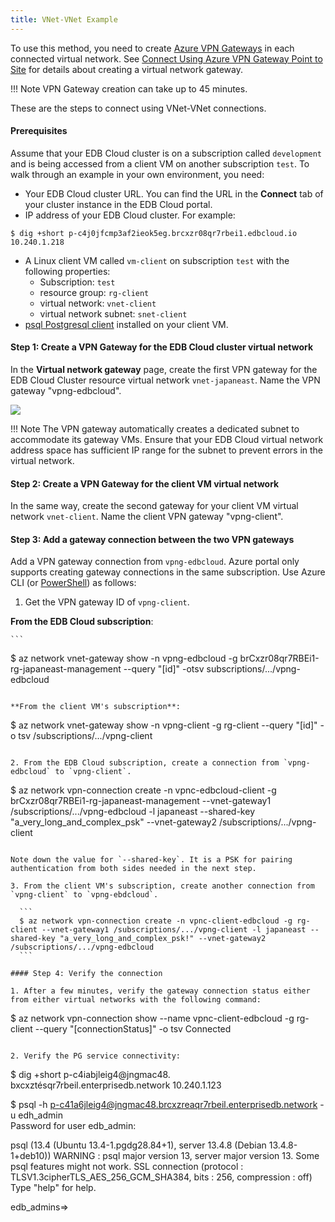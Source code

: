 ```yaml
---
title: VNet-VNet Example
---
```


To use this method, you need to create [Azure VPN Gateways](https://docs.microsoft.com/en-us/azure/vpn-gateway/vpn-gateway-about-vpngateways) in each connected virtual network. See [Connect Using Azure VPN Gateway Point to Site](#connect-using-azure-vpn-gateway-point-to-site) for details about creating a virtual network gateway. 

!!! Note
    VPN Gateway creation can take up to 45 minutes. 
    
These are the steps to connect using VNet-VNet connections. 

#### Prerequisites

Assume that your EDB Cloud cluster is on a subscription called `development` and is being accessed from a client VM on another subscription `test`. To walk through an example in your own environment, you need: 
 - Your EDB Cloud cluster URL. You can find the URL in the **Connect** tab of your cluster instance in the EDB Cloud portal.
 -  IP address of your EDB Cloud cluster. For example:
   ```
  $ dig +short p-c4j0jfcmp3af2ieok5eg.brcxzr08qr7rbei1.edbcloud.io 
  10.240.1.218
 ```
 -  A Linux client VM called `vm-client` on subscription `test` with the following properties:
    -   Subscription: `test`
    -   resource group: `rg-client`
    -   virtual network: `vnet-client`
    -   virtual network subnet: `snet-client`
 - [psql Postgresql client](https://www.postgresql.org/download/) installed on your client VM.

#### Step 1: Create a VPN Gateway for the EDB Cloud cluster virtual network

 In the **Virtual network gateway** page, create the first VPN gateway for the EDB Cloud Cluster resource virtual network `vnet-japaneast`. Name the VPN gateway "vpng-edbcloud".

 ![](../images/image8.png)

!!! Note
    The VPN gateway automatically creates a dedicated subnet to accommodate its gateway VMs. Ensure that your EDB Cloud virtual network address space has sufficient IP range for the subnet to prevent errors in the virtual network.

#### Step 2: Create a VPN Gateway for the client VM virtual network

In the same way, create the second gateway for your client VM virtual network `vnet-client`. Name the client VPN gateway "vpng-client".

#### Step 3: Add a gateway connection between the two VPN gateways

Add a VPN gateway connection from `vpng-edbcloud`. Azure portal only supports creating gateway connections in the same subscription. Use Azure CLI (or [PowerShell](https://docs.microsoft.com/en-us/azure/vpn-gateway/vpn-gateway-vnet-vnet-rm-ps)) as follows:

1. Get the VPN gateway ID of `vpng-client`.

 **From the EDB Cloud subscription**:

    ```
   $ az network vnet-gateway show -n vpng-edbcloud -g brCxzr08qr7RBEi1-rg-japaneast-management --query "[id]" -otsv
   subscriptions/.../vpng-edbcloud
   ```

 **From the client VM's subscription**:

   ```
   $ az network vnet-gateway show -n vpng-client -g rg-client --query "[id]" -o tsv
   /subscriptions/.../vpng-client
   ```

2. From the EDB Cloud subscription, create a connection from `vpng-edbcloud` to `vpng-client`.

  ```
  $ az network vpn-connection create -n vpnc-edbcloud-client -g brCxzr08qr7RBEi1-rg-japaneast-management --vnet-gateway1 /subscriptions/.../vpng-edbcloud -l japaneast --shared-key "a_very_long_and_complex_psk" \--vnet-gateway2 /subscriptions/.../vpng-client

  ```

 Note down the value for `--shared-key`. It is a PSK for pairing authentication from both sides needed in the next step.

3. From the client VM's subscription, create another connection from `vpng-client` to `vpng-ebdcloud`.

    ```
    $ az network vpn-connection create -n vpnc-client-edbcloud -g rg-client --vnet-gateway1 /subscriptions/.../vpng-client -l japaneast --shared-key "a_very_long_and_complex_psk!" --vnet-gateway2 /subscriptions/.../vpng-edbcloud
    ```

#### Step 4: Verify the connection

1. After a few minutes, verify the gateway connection status either from either virtual networks with the following command:

 ```
 $ az network vpn-connection show --name vpnc-client-edbcloud -g rg-client --query "[connectionStatus]" -o tsv
Connected
 ```

2. Verify the PG service connectivity:

 ```
 $ dig +short p-c4iabjleig4@jngmac48. bxcxztésqr7rbeil.enterprisedb.network 
 10.240.1.123 
       
 $ psql -h p-c41a6jleig4@jngmac48.brcxzreaqr7rbeil.enterprisedb.network -u edh_admin      
 Password for user edb_admin: 
 
 psql (13.4 (Ubuntu 13.4-1.pgdg28.84+1), server 13.4.8 (Debian 13.4.8-1+deb10)) 
 WARNING : psql major version 13, server major version 13. Some psql features might not work. 
 SSL connection (protocol : TLSV1.3cipherTLS_AES_256_GCM_SHA384, bits : 256, compression : off) Type "help" for help. 
 
 edb_admins=>
 
 ```

